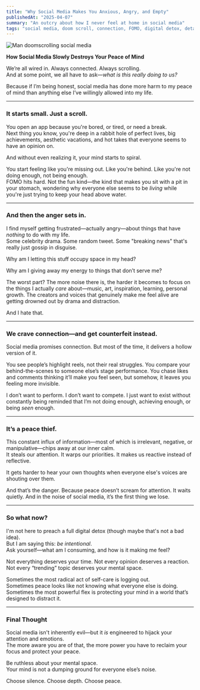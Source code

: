 ```yaml
---
title: "Why Social Media Makes You Anxious, Angry, and Empty"
publishedAt: "2025-04-07"
summary: "An outcry about how I never feel at home in social media"
tags: "social media, doom scroll, connection, FOMO, digital detox, detachment, hollow, abandonment"
---
```


<Image
  src="/photos/doomscroll.png"
  alt="Man doomscrolling social media"
  width={640}
  height={500}
/>

**How Social Media Slowly Destroys Your Peace of Mind**

We’re all wired in. Always connected. Always scrolling.  
And at some point, we all have to ask—_what is this really doing to us?_

Because if I’m being honest, social media has done more harm to my peace of mind than anything else I’ve willingly allowed into my life.

---

### It starts small. Just a scroll.

You open an app because you're bored, or tired, or need a break.  
Next thing you know, you're deep in a rabbit hole of perfect lives, big achievements, aesthetic vacations, and hot takes that everyone seems to have an opinion on.

And without even realizing it, your mind starts to spiral.

You start feeling like you're missing out. Like you're behind. Like you're not doing enough, not being enough.  
FOMO hits hard. Not the fun kind—the kind that makes you sit with a pit in your stomach, wondering why everyone else seems to be _living_ while you're just trying to keep your head above water.

---

### And then the anger sets in.

I find myself getting frustrated—actually angry—about things that have _nothing_ to do with my life.  
Some celebrity drama. Some random tweet. Some "breaking news" that's really just gossip in disguise.

Why am I letting this stuff occupy space in my head?

Why am I giving away my energy to things that don’t serve me?

The worst part? The more noise there is, the harder it becomes to focus on the things I actually _care_ about—music, art, inspiration, learning, personal growth. The creators and voices that genuinely make me feel alive are getting drowned out by drama and distraction.

And I hate that.

---

### We crave connection—and get counterfeit instead.

Social media promises connection. But most of the time, it delivers a hollow version of it.

You see people’s highlight reels, not their real struggles. You compare your behind-the-scenes to someone else’s stage performance. You chase likes and comments thinking it’ll make you feel seen, but somehow, it leaves you feeling more invisible.

I don’t want to perform. I don’t want to compete. I just want to exist without constantly being reminded that I’m not doing enough, achieving enough, or being _seen_ enough.

---

### It’s a peace thief.

This constant influx of information—most of which is irrelevant, negative, or manipulative—chips away at our inner calm.  
It steals our attention. It warps our priorities. It makes us reactive instead of reflective.

It gets harder to hear your own thoughts when everyone else's voices are shouting over them.

And that’s the danger. Because peace doesn’t scream for attention. It waits quietly. And in the noise of social media, it’s the first thing we lose.

---

### So what now?

I'm not here to preach a full digital detox (though maybe that's not a bad idea).  
But I am saying this: _be intentional_.  
Ask yourself—what am I consuming, and how is it making me feel?

Not everything deserves your time. Not every opinion deserves a reaction. Not every “trending” topic deserves your mental space.

Sometimes the most radical act of self-care is logging out.  
Sometimes peace looks like not knowing what everyone else is doing.  
Sometimes the most powerful flex is protecting your mind in a world that’s designed to distract it.

---

### Final Thought

Social media isn't inherently evil—but it _is_ engineered to hijack your attention and emotions.  
The more aware you are of that, the more power you have to reclaim your focus and protect your peace.

Be ruthless about your mental space.  
Your mind is not a dumping ground for everyone else’s noise.

Choose silence. Choose depth. Choose peace.
